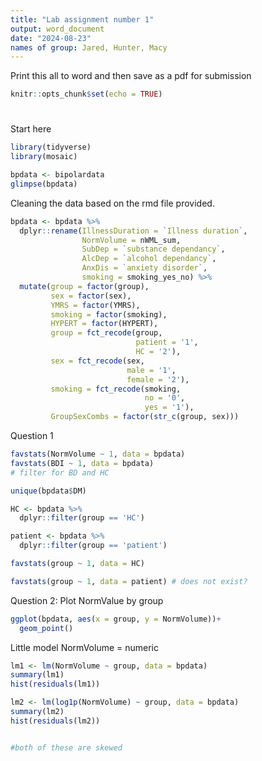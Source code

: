 ```yaml
---
title: "Lab assignment number 1"
output: word_document
date: "2024-08-23"
names of group: Jared, Hunter, Macy 
---
```


Print this all to word and then save as a pdf for submission


```r
knitr::opts_chunk$set(echo = TRUE)
```

#

Start here

```r
library(tidyverse)
library(mosaic)

```


```r
bpdata <- bipolardata
glimpse(bpdata)

```

Cleaning the data based on the rmd file provided.

```r
bpdata <- bpdata %>% 
  dplyr::rename(IllnessDuration = `Illness duration`,
                NormVolume = nWML_sum,
                SubDep = `substance dependancy`,
                AlcDep = `alcohol dependancy`,
                AnxDis = `anxiety disorder`,
                smoking = smoking_yes_no) %>% 
  mutate(group = factor(group),
         sex = factor(sex), 
         YMRS = factor(YMRS), 
         smoking = factor(smoking), 
         HYPERT = factor(HYPERT), 
         group = fct_recode(group,
                            patient = '1',
                            HC = '2'),
         sex = fct_recode(sex,
                          male = '1',
                          female = '2'),
         smoking = fct_recode(smoking,
                              no = '0',
                              yes = '1'),
         GroupSexCombs = factor(str_c(group, sex)))

```

Question 1

```r

favstats(NormVolume ~ 1, data = bpdata)
favstats(BDI ~ 1, data = bpdata)
# filter for BD and HC

unique(bpdata$DM)

HC <- bpdata %>%  
  dplyr::filter(group == 'HC')

patient <- bpdata %>% 
  dplyr::filter(group == 'patient')

favstats(group ~ 1, data = HC)

favstats(group ~ 1, data = patient) # does not exist?


```
Question 2: Plot NormValue by group 

```r
ggplot(bpdata, aes(x = group, y = NormVolume))+
  geom_point()


```

Little model 
NormVolume = numeric 

```r

lm1 <- lm(NormVolume ~ group, data = bpdata)
summary(lm1)
hist(residuals(lm1))

lm2 <- lm(log1p(NormVolume) ~ group, data = bpdata)
summary(lm2)
hist(residuals(lm2))


#both of these are skewed

```
